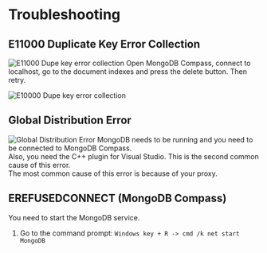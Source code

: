 
# Troubleshooting

## E11000 Duplicate Key Error Collection
![E11000 Dupe key error collection](../../../public/e11000-2.png)
Open MongoDB Compass, connect to localhost, go to the document indexes and press the delete button. Then retry.

![E10000 Dupe key error collection](../../../public/e11000-1.png)

## Global Distribution Error
![Global Distribution Error](../../../public/distribution.png)
MongoDB needs to be running and you need to be connected to MongoDB Compass.\
Also, you need the C++ plugin for Visual Studio. This is the second common cause of this error.\
The most common cause of this error is because of your proxy.
## EREFUSEDCONNECT (MongoDB Compass)

You need to start the MongoDB service.
1. Go to the command prompt: `Windows key + R -> cmd /k net start MongoDB`